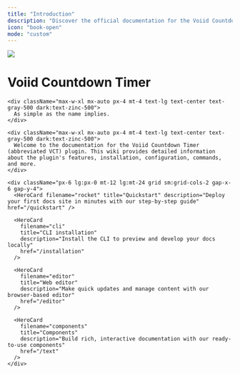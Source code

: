 ```yaml
---
title: "Introduction"
description: "Discover the official documentation for the Voiid Countdown Timer plugin!"
icon: "book-open"
mode: "custom"
---
```


<div className="relative">
  <div className="absolute top-0 lg:-top-16 left-0 right-0">
    <img
      src="/images/introduction/background.png"
      className="block pointer-events-none"
    />
  </div>

  <div className="px-4 py-16 lg:py-48 lg:pb-24 max-w-3xl mx-auto">
    <h1 className="block text-4xl font-medium text-center text-gray-900 dark:text-zinc-50 tracking-tight">
      Voiid Countdown Timer
    </h1>

    <div className="max-w-xl mx-auto px-4 mt-4 text-lg text-center text-gray-500 dark:text-zinc-500">
      As simple as the name implies.
    </div>

    <div className="max-w-xl mx-auto px-4 mt-4 text-lg text-center text-gray-500 dark:text-zinc-500">
      Welcome to the documentation for the Voiid Countdown Timer (abbreviated VCT) plugin. This wiki provides detailed information about the plugin's features, installation, configuration, commands, and more.
    </div>

    <div className="px-6 lg:px-0 mt-12 lg:mt-24 grid sm:grid-cols-2 gap-x-6 gap-y-4">
      <HeroCard filename="rocket" title="Quickstart" description="Deploy your first docs site in minutes with our step-by-step guide" href="/quickstart" />

      <HeroCard
        filename="cli"
        title="CLI installation"
        description="Install the CLI to preview and develop your docs locally"
        href="/installation"
      />

      <HeroCard
        filename="editor"
        title="Web editor"
        description="Make quick updates and manage content with our browser-based editor"
        href="/editor"
      />

      <HeroCard
        filename="components"
        title="Components"
        description="Build rich, interactive documentation with our ready-to-use components"
        href="/text"
      />
    </div>
  </div>
</div>